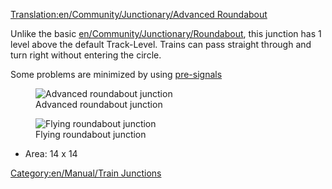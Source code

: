 [[Translation:en/Community/Junctionary/Advanced Roundabout]]
{{en/Community/Junctionary/Navigation}}

Unlike the basic [[en/Community/Junctionary/Roundabout]], this junction has 1 level above the default Track-Level. Trains can pass straight through and turn right without entering the circle.

Some problems are minimized by using [[en/Manual/Signals#pre-signals|pre-signals]]

[[File:en/Community/Junctionary/Advanced roundabout.png|center|frame|Advanced roundabout junction]]

{{en/Community/Junctionary/Junction Criteria|Expensive (Stepped)|2|1|0|0|1|0|1|0|1|1|2||Broken down trains affect one line or all left turns.|
*Can handle lots of trains moving N-E or S-W
*Tracks split and only trains going to the left need to take the round-a-bout
Tips
*To allow left-turning trains traveling at full speed through the roundabout, its possible to enlarge
the circle, but this takes a lot of space to build.
*If you make the inner circle run the opposite way (obviously modifying exit diagonals and signal direction) throughput is increased at the expense of some speed, since trains going up there just cut across instead of having to go round the whole roundabout as tey would with the above.
*Area: 16 x 16
}}

[[File:en/Community/Junctionary/Flying roundabout.png|center|frame|Flying roundabout junction]]


*Area: 14 x 14
[[Category:en/Manual/Train Junctions]]